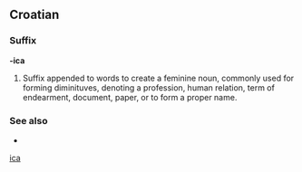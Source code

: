 ==Croatian==

===Suffix===
'''-ica'''

# Suffix appended to words to create a feminine noun, commonly used for forming diminituves, denoting a profession, human relation, term of endearment, document, paper, or to form a proper name.

===See also===
* {{l|hr|-čica}}

[[Category:Croatian suffixes|ica]]